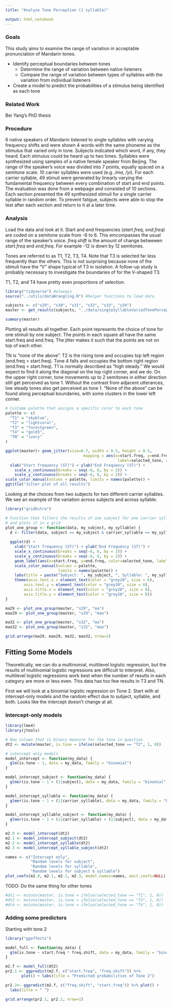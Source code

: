 ```yaml
---
title: "Analyze Tone Perception (1 syllable)"

output: html_notebook
---
```

### Goals
This study aims to examine the range of variation in acceptable pronunciation of Mandarin tones. 

* Identify perceptual boundaries between tones
  * Determine the range of variation between native listeners
  * Compare the range of variation between types of syllables with the variation from individual listeners
* Create a model to predict the probabilities of a stimulus being identified as each tone  

### Related Work
Bei Yang's PhD thesis

### Procedure
6 native speakers of Mandarin listened to single syllables with varying frequency shifts and were shown 4 words with the same phoneme as the stimulus that varied only in tone. Subjects indicated which word, if any, they heard. Each stimulus could be heard up to two times. Syllables were synthesized using samples of a native female speaker from Beijing. The range of the speaker's voice was divided into 7 points, equally spaced on a semitone scale. 10 carrier syllables were used (e.g. */ma*, */yi*). For each carrier syllable, 49 stimuli were generated by linearly varying the fundamental frequency between every combination of start and end points. The evaluation was done from a webpage and consisted of 10 sections. Each section presented the 49 synthesized stimuli for a single carrier syllable in random order. To prevent fatigue, subjects were able to stop the test after each section and return to it at a later time.

### Analysis

Load the data and look at it. Start and end frequencies (*start.freq*, *end.freq*) are coded on a semitone scale from -6 to 6. This emcompasses the usual range of the speaker's voice. *freq.shift* is the amount of change betwewen *start.freq* and *end.freq*. For example -12 is down by 12 semitones.

Tones are referred to as T1, T2, T3, T4. Note that T3 is selected far less frequently than the others. This is not surprising because none of the stimuli have the "V" shape typical of T3 in isolation. A follow-up study is probably necessary to investigate the boundaries of for the V-shaped T3.

T1, T2, and T4 have pretty even proportions of selection. 
```r
library("tidyverse") #alwways
source("../utils/dataWrangling.R") #helper functions to load data

subjects <- c("s29", "s30", "s31", "s32", "s33", "s34")
master <- get_results(subjects, "../data/singleSyllableVariedTonePerception/")

summary(master)
```

Plotting all results all together. Each point represents the choice of tone for one stimuli by one subject. The points in each square all have the same start.freq and end.freq. The jitter makes it such that the points are not on top of each other. 

TN is "none of the above". T2 is the rising tone and occupies top left region (end.freq > start.freq). Tone 4 falls and occupies the bottom right region (end.freq < start.freq). T1 is normally described as "high steady." We would expect to find it along the diagonal on the top right corner, and we do. On the upper right corner, tone movements up to 2 semitones in either direction still get perceived as tone 1. Without the contrast from adjacent utterances, low steady tones also get perceived as tone 1. "None of the above" can be found along perceptual boundaries, with some clusters in the lower left corner.

```r

# Custome palette that assigns a specific color to each tone
palette <- c(
  "T1" = "skyblue",
  "T2" = "lightcoral", 
  "T3" = "forestgreen", 
  "T4" = "gold3",
  "TN" = "ivory" 
)

ggplot(master)+ geom_jitter(size=0.7, width = 0.5, height = 0.5,
                                  mapping = aes(x=start.freq, y=end.freq, 
                                                 label=selected_tone, color=selected_tone)) +
  xlab("Start frequency (ST)") + ylab("End Frequency (ST)") +
    scale_x_continuous(breaks = seq(-6, 6, by = 2)) +
    scale_y_continuous(breaks = seq(-6, 6, by = 2)) +
scale_color_manual(values = palette, limits = names(palette)) +
ggtitle("Jitter plot of all results")  
```

Looking at the choices from two subjects for two different carrier syllables. We see an example of the variation across subjects and across syllable.

```r
library("gridExtra")

# Function that filters the results of one subject for one carrier syllable
# and plots it in a grid
plot_one_group <- function(data, my_subject, my_syllable) {
  d <- filter(data, subject == my_subject & carrier_syllable == my_syllable)
       
  ggplot(d) +
    xlab("Start frequency (ST)") + ylab("End Frequency (ST)") +
    scale_x_continuous(breaks = seq(-6, 6, by = 2)) +
    scale_y_continuous(breaks = seq(-6, 6, by = 2)) +
    geom_label(aes(x=start.freq, y=end.freq, color=selected_tone, label=selected_tone), show.legend = FALSE) +
    scale_color_manual(values = palette,
                       limits = names(palette)) +
    labs(title = paste("Subject: ", my_subject, ", Syllable: ", my_syllable, sep="")) +
    theme(axis.text.x = element_text(color = "grey20", size = 6),
        axis.text.y = element_text(color = "grey20", size = 6),  
        axis.title.x = element_text(color = "grey20", size = 8),
        axis.title.y = element_text(color = "grey20", size = 8))
}

ma29 <- plot_one_group(master, "s29", "ma")
mao29 <- plot_one_group(master, "s29", "mao")

ma32 <- plot_one_group(master, "s32", "ma")
mao32 <- plot_one_group(master, "s32", "mao")

grid.arrange(ma29, mao29, ma32, mao32, nrow=2)
```

## Fitting Some Models

Theoretically, we can do a multinomial, multilevel logistic regression, but the results of multinomial logistic regressions are difficult to interpret. Also, multilevel logistic regressions work best when the number of results in each category are more or less even. This data has too few results in T3 and TN. 

First we will look at a binomial logistic regression on Tone 2. Start with at intercept-only models and the random effect due to subject, syllable, and both. Looks like the intercept doesn't change at all.

### Intercept-only models
```r
library(lme4)
library(jtools)

# New column that is binary measure for the tone in question
dt2 <- mutate(master, is.tone = ifelse(selected_tone == "T2", 1, 0))

# intercept only models
model_intercept <- function(my_data) {
  glm(is.tone ~ 1, data = my_data, family = "binomial")
}

model_intercept_subject <- function(my_data) {
  glmer(is.tone ~ 1 + (1|subject), data = my_data, family = "binomial", nAGQ = 0)
}

model_intercept_syllable <- function(my_data) {
  glmer(is.tone ~ 1 + (1|carrier_syllable), data = my_data, family = "binomial", nAGQ = 0)
}

model_intercept_syllable_subject <- function(my_data) {
  glmer(is.tone ~ 1 + (1|carrier_syllable) + (1|subject), data = my_data, family = "binomial", nAGQ = 0)
}

m2.0 <- model_intercept(dt2)
m2.1 <- model_intercept_subject(dt2)
m2.2 <- model_intercept_syllable(dt2)
m2.3 <- model_intercept_syllable_subject(dt2)

names <- c("Intercept only",
           "Random levels for subject",
           "Random levels for syllable",
           "Random levels for subject & syllable")
plot_coefs(m2.0, m2.1, m2.2, m2.3, model.names=names, omit.coefs=NULL)

```

TODO: Do the same thing for other tones
```r
#dt1 <- mutate(master, is.tone = ifelse(selected_tone == "T1", 1, 0))
#dt3 <- mutate(master, is.tone = ifelse(selected_tone == "T3", 1, 0))
#dt4 <- mutate(master, is.tone = ifelse(selected_tone == "T4", 1, 0))

```

### Adding some predictors

Starting with tone 2

```r
library("ggeffects")

model_full <- function(my_data) {
  glm(is.tone ~ start.freq * freq.shift, data = my_data, family = "binomial")
}

m2.f <- model_full(dt2)
pr2.1 <- ggpredict(m2.f, c("start.freq", "freq.shift")) %>% 
       plot() + labs(title = "Predicted probabilities of Tone 2")

pr2.2<- ggpredict(m2.f, c("freq.shift", "start.freq")) %>% plot() + 
  labs(title = " ") 

grid.arrange(pr2.1, pr2.2, nrow=1)

```

